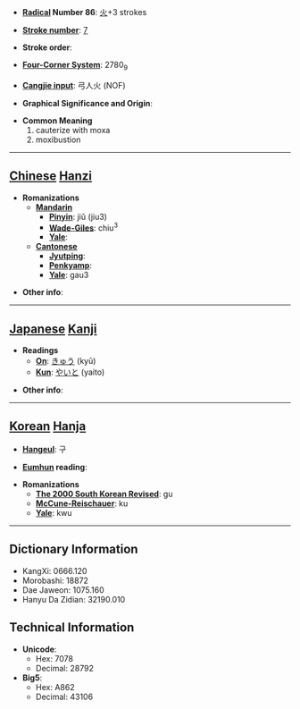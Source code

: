 * '''[[Wiktionary:Chinese radical index| Radical]] Number 86''': [[Wiktionary:Chinese radical index 火|火]]+3 strokes

* '''[[Wiktionary:Chinese total strokes index|Stroke number]]''': [[Wiktionary:Chinese total strokes index 7|7]]

* '''Stroke order''': 

* '''[[Wiktionary:Chinese four corner index|Four-Corner System]]''': 2780<sub>9</sub>

* '''[[Wiktionary:Chinese Cangjie index|Cangjie input]]''': 弓人火 (NOF)

* '''Graphical Significance and Origin''': 

* '''Common Meaning'''
*#cauterize with moxa
*# moxibustion


----

== [[Chinese]] [[Hanzi]] ==

* '''Romanizations'''
** '''[[Mandarin]]'''
*** '''[[Pinyin]]''': jiǔ (jiu3)
*** '''[[Wade-Giles]]''': chiu<sup>3</sup>
*** '''[[Yale]]''': 
** '''[[Cantonese]]'''
*** '''[[Jyutping]]''':
*** '''[[Penkyamp]]''': 
*** '''[[Yale]]''': gau3

* '''Other info''': 

----

== [[Japanese]] [[Kanji]] ==

* '''Readings'''
** '''[[On]]''': [[きゅう]] (kyū)
** '''[[Kun]]''': [[やいと]] (yaito)

* '''Other info''':  

----

== [[Korean]] [[Hanja]] ==

* '''[[Hangeul]]''': 구

* '''[[Eumhun]] reading''': 

* '''Romanizations'''
** '''[[The 2000 South Korean Revised Romanization|The 2000 South Korean Revised]]''': gu
** '''[[McCune-Reischauer]]''': ku
** '''[[Yale]]''': kwu

----

== Dictionary Information ==

* KangXi: 0666.120
* Morobashi: 18872
* Dae Jaweon: 1075.160
* Hanyu Da Zidian: 32190.010

== Technical Information ==

* '''Unicode''':
** Hex: 7078
** Decimal: 28792
* '''Big5''':
** Hex: A862
** Decimal: 43106